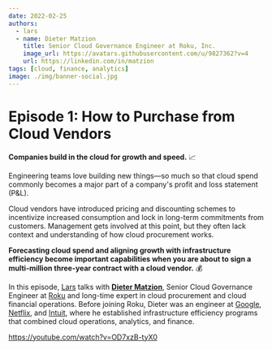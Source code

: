 ```yaml
---
date: 2022-02-25
authors:
  - lars
  - name: Dieter Matzion
    title: Senior Cloud Governance Engineer at Roku, Inc.
    image_url: https://avatars.githubusercontent.com/u/9827362?v=4
    url: https://linkedin.com/in/matzion
tags: [cloud, finance, analytics]
image: ./img/banner-social.jpg
---
```


# Episode 1: How to Purchase from Cloud Vendors

**Companies build in the cloud for growth and speed.** 📈

Engineering teams love building new things—so much so that cloud spend commonly becomes a major part of a company's profit and loss statement (P&L).

Cloud vendors have introduced pricing and discounting schemes to incentivize increased consumption and lock in long-term commitments from customers. Management gets involved at this point, but they often lack context and understanding of how cloud procurement works.

**Forecasting cloud spend and aligning growth with infrastructure efficiency become important capabilities when you are about to sign a multi-million three-year contract with a cloud vendor.** 💰

In this episode, [Lars](https://github.com/scapecast) talks with [**Dieter Matzion**](https://linkedin.com/in/matzion), Senior Cloud Governance Engineer at [Roku](https://roku.com) and long-time expert in cloud procurement and cloud financial operations. Before joining Roku, Dieter was an engineer at [Google](https://google.com), [Netflix](https://netflix.com), and [Intuit](https://intuit.com), where he established infrastructure efficiency programs that combined cloud operations, analytics, and finance.

https://youtube.com/watch?v=OD7xzB-tyX0

